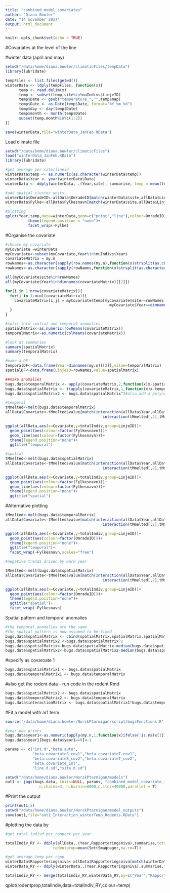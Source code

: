 ```yaml
---
title: "combined_model_covariates"
author: "Diana Bowler"
date: "14 november 2017"
output: html_document
---
```


```r

knitr::opts_chunk$set(echo = TRUE)

```

#Covariates at the level of the line

#winter data (april and may)

```r

setwd("/data/home/diana.bowler/climaticFiles/tempData")
library(lubridate)

tempFiles <- list.files(getwd())
winterData <- ldply(tempFiles, function(x){
      temp <- read.delim(x)
      temp <- subset(temp,site%in%nuIndivs$LinjeID)
      temp$Date <- gsub("temperature_","",temp$map)
      temp$Date <- as.Date(temp$Date, format="%Y_%m_%d")
      temp$day <- day(temp$Date)
      temp$month <- month(temp$Date)
      subset(temp,month%in%c(1:2))
})

save(winterData,file="winterData_JanFeb.RData")
```

Load climate file
```r

setwd("/data/home/diana.bowler/climaticFiles")
load("winterData_JanFeb.RData")
library(lubridate)

#get average per site/lineid
winterData$temp <- as.numeric(as.character(winterData$temp))
winterData$Year <- year(winterData$Date)
winterData <- ddply(winterData, .(Year,site), summarise, temp = mean(temp))

#add spatial cluster units
winterData$OmradeID<-allData$OmradeID[match(winterData$site,allData$LinjeID)]
winterData$Fylke<-allData$Fylkesnavn[match(winterData$site,allData$LinjeID)]

#plotting
qplot(Year,temp,data=winterData,geom=c("point","line"),colour=OmradeID)+
          theme(legend.position = "none")+
          facet_wrap(~Fylke)

```


#Organise the covariate

```r

#choose my covariate
myCovariate =winterData
myCovariate<-subset(myCovariate,Year%in%nuIndivs$Year)
covariateMatrix = my.n
rowNames<-as.character(sapply(row.names(my.n),function(x)strsplit(as.character(x),"#")[[1]][2]))
rowNames<-as.character(sapply(rowNames,function(x)strsplit(as.character(x),"-")[[1]][2]))

all(myCovariate$site%in%rowNames)
all(myCovariate$Year%in%dimnames(covariateMatrix)[[2]])

for(i in 1:nrow(covariateMatrix)){
  for(j in 1:ncol(covariateMatrix)){
    covariateMatrix[i,j] = myCovariate$temp[myCovariate$site==rowNames[i]&
                                              myCovariate$Year==dimnames(covariateMatrix)[[2]][j]]
  }
}

#split into spatial and temporal anomalies
spatialMatrix<-as.numeric(rowMeans(covariateMatrix))
temporalMatrix<-as.numeric(colMeans(covariateMatrix))

#look at summaries
summary(spatialMatrix)
summary(temporalMatrix)

#make a DF
temporalDF<-data.frame(Year=dimnames(my.n)[[2]],value=temporalMatrix)
spatialDF<-data.frame(LinjeID=rowNames,value=spatialMatrix)

##make anomalies
bugs.data$temporalMatrix <- apply(covariateMatrix,2,function(x)x-spatialMatrix)
bugs.data$spatialMatrix <- t(apply(covariateMatrix,1,function(x)x-temporalMatrix))
bugs.data$spatialMatrix2 <- bugs.data$spatialMatrix^2#also add a polynomial term for the spatial variation

#temporal
tMmelted<-melt(bugs.data$temporalMatrix)
allData$Covariate<-tMmelted$value[match(interaction(allData$Year,allData$Line),
                                           interaction(tMmelted[,2],tMmelted[,1]))]

ggplot(allData,aes(x=Covariate,y=totalIndiv,group=LinjeID))+
  geom_point(aes(colour=factor(Fylkesnavn)))+
  geom_line(aes(colour=factor(Fylkesnavn)))+
  theme(legend.position="none")+
  ggtitle("temporal")

#spatial
tMmelted<-melt(bugs.data$spatialMatrix)
allData$Covariate<-tMmelted$value[match(interaction(allData$Year,allData$Line),
                                           interaction(tMmelted[,2],tMmelted[,1]))]

ggplot(allData,aes(x=Covariate,y=totalIndiv,group=LinjeID))+
  geom_point(aes(colour=factor(Fylkesnavn)))+
  geom_line(aes(colour=factor(Fylkesnavn)))+
  theme(legend.position="none")+
  ggtitle("spatial")

```

#Alternative plotting

```r
tMmelted<-melt(bugs.data$temporalMatrix)
allData$Covariate<-tMmelted$value[match(interaction(allData$Year,allData$Line),
                                           interaction(tMmelted[,2],tMmelted[,1]))]

ggplot(allData,aes(x=Covariate,y=totalIndiv,group=LinjeID))+
  geom_point(aes(colour=factor(OmradeID)))+
  theme(legend.position="none")+
  ggtitle("temporal")+
  facet_wrap(~Fylkesnavn,scales="free")

#negative trends driven by warm year

tMmelted<-melt(bugs.data$spatialMatrix)
allData$Covariate<-tMmelted$value[match(interaction(allData$Year,allData$Line),
                                           interaction(tMmelted[,2],tMmelted[,1]))]

ggplot(allData,aes(x=Covariate,y=totalIndiv,group=LinjeID))+
  geom_point(aes(colour=factor(OmradeID)))+
  theme(legend.position="none")+
  ggtitle("spatial")+
  facet_wrap(~Fylkesnavn)

```


Spatial pattern and temporal anomalies

```r

#the temporal anomalies are the same
#the spatial pattern is now assumed to be fixed
bugs.data$spatialMatrix <- cbind(spatialMatrix,spatialMatrix,spatialMatrix,spatialMatrix,spatialMatrix,spatialMatrix,spatialMatrix,spatialMatrix,spatialMatrix,spatialMatrix)
bugs.data$spatialMatrix2 <-bugs.data$spatialMatrix^2
bugs.data$spatialMatrix<-bugs.data$spatialMatrix-median(bugs.data$spatialMatrix)
bugs.data$spatialMatrix2<-bugs.data$spatialMatrix2-median(bugs.data$spatialMatrix2)

```

#specify as covaroate 1

```r
bugs.data$spatialMatrix1 <- bugs.data$spatialMatrix
bugs.data$temporalMatrix1 <- bugs.data$temporalMatrix

```

#also get the rodent data - run code in the rodent Rmd

```r
bugs.data$spatialMatrix2 <- bugs.data$spatialMatrix
bugs.data$temporalMatrix2 <- bugs.data$temporalMatrix
bugs.data$interactionMatrix <- bugs.data$spatialMatrix1*bugs.data$temporalMatrix2

```

#Fit a model with ar1 term
```r
source('/data/home/diana.bowler/NorskPtarmigan/script/bugsFunctions.R')

#year one priors
bugs.data$year1<-as.numeric(apply(my.n,1,function(x)ifelse(!is.na(x[1]),x[1],max(x,na.rm=T))))
bugs.data$year1[bugs.data$year1==0]<-1

params <- c("int.d","beta.auto",
            "beta.covariateS_cov1","beta.covariateT_cov1",
            "beta.covariateS_cov2","beta.covariateT_cov2",
            "beta.covariate_int",
            "line.d.sd","site.d.sd")

setwd("/data/home/diana.bowler/NorskPtarmigan/models")
out1 <- jags(bugs.data, inits=NULL, params, "combined_model_covariate_interaction.txt", n.thin=nt,
               n.chains=3, n.burnin=8000,n.iter=40000,parallel = T)

```

#Print the output

```r
print(out1,2)
setwd("/data/home/diana.bowler/NorskPtarmigan/model_outputs")
save(out1,file="out1_Interaction_winterTemp_Rodents.RData")

```
#plotting the data by 

```r
#get total indivd per rapport per year

totalIndiv_RY <- ddply(allData,.(Year,Rapporteringsniva),summarise,totalIndiv=sum(totalIndiv,na.rm=T),
                     rodentprop=mean(SettSmagnager,na.rm=T))

#get average temp per rapp
winterData$Rapporteringsniva<-allData$Rapporteringsniva[match(winterData$site,allData$LinjeID)]
winterData_RY <- ddply(winterData,.(Year,Rapporteringsniva),summarise,temp=mean(temp))

totalIndiv_RY <- merge(totalIndiv_RY,winterData_RY,by=c("Year","Rapporteringsniva"))

```

qplot(rodentprop,totalIndiv,data=totalIndiv_RY,colour=temp)
